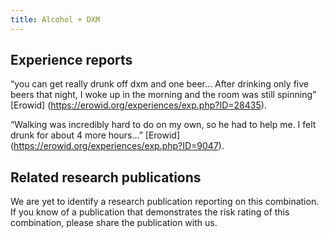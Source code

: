 ---
title: Alcohol + DXM
---
## Experience reports

“you can get really drunk off dxm and one beer… After drinking only five beers that night, I woke up in the morning and the room was still spinning” [Erowid] (https://erowid.org/experiences/exp.php?ID=28435).

“Walking was incredibly hard to do on my own, so he had to help me. I felt drunk for about 4 more hours…” [Erowid] (https://erowid.org/experiences/exp.php?ID=9047).

## Related research publications

We are yet to identify a research publication reporting on this combination. If you know of a publication that demonstrates the risk rating of this combination, please share the publication with us.
